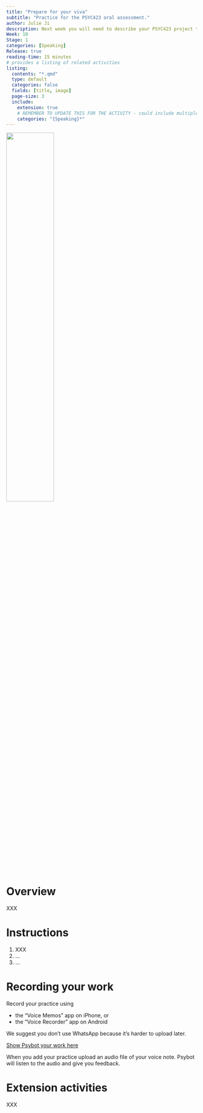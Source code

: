 ```yaml
---
title: "Prepare for your viva"
subtitle: "Practice for the PSYC423 oral assessment."
author: Julie Ji
description: Next week you will need to describe your PSYC423 project to your tutor. This section is practice for that.
Week: 10
Stage: 1
categories: [Speaking]
Release: true
reading-time: 15 minutes
# provides a listing of related activities
listing:
  contents: "*.qmd"
  type: default
  categories: false
  fields: [title, image]
  page-size: 3
  include:
    extension: true
    # REMEMBER TO UPDATE THIS FOR THE ACTIVITY - could include multiple categories
    categories: "{Speaking}*"
---
```



![](../images/DALL·E 2024-09-11 09.27.27 - viva prep.webp){width=50%}

# Overview

XXX


# Instructions

::: instruction

1. XXX
2. ...
3. ...

:::

# Recording your work

::: instruction
Record your practice using

-   the "Voice Memos" app on iPhone, or
-   the "Voice Recorder" app on Android

We suggest you don't use WhatsApp because it's harder to upload later.


[Show Psybot your work here](https://psybot.llemma.net/){.submit-work .btn .btn-primary}

When you add your practice upload an audio file of your voice note. Psybot will listen to the audio and give you feedback.

:::


# Extension activities

XXX


::: {#sample-listings}
:::
